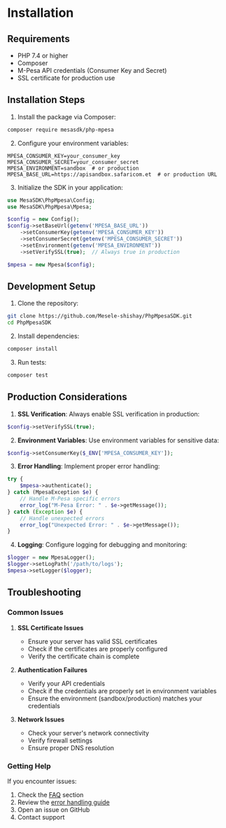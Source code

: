 # Installation

## Requirements

- PHP 7.4 or higher
- Composer
- M-Pesa API credentials (Consumer Key and Secret)
- SSL certificate for production use

## Installation Steps

1. Install the package via Composer:

```bash
composer require mesasdk/php-mpesa
```

2. Configure your environment variables:

```env
MPESA_CONSUMER_KEY=your_consumer_key
MPESA_CONSUMER_SECRET=your_consumer_secret
MPESA_ENVIRONMENT=sandbox  # or production
MPESA_BASE_URL=https://apisandbox.safaricom.et  # or production URL
```

3. Initialize the SDK in your application:

```php
use MesaSDK\PhpMpesa\Config;
use MesaSDK\PhpMpesa\Mpesa;

$config = new Config();
$config->setBaseUrl(getenv('MPESA_BASE_URL'))
    ->setConsumerKey(getenv('MPESA_CONSUMER_KEY'))
    ->setConsumerSecret(getenv('MPESA_CONSUMER_SECRET'))
    ->setEnvironment(getenv('MPESA_ENVIRONMENT'))
    ->setVerifySSL(true);  // Always true in production

$mpesa = new Mpesa($config);
```

## Development Setup

1. Clone the repository:

```bash
git clone https://github.com/Mesele-shishay/PhpMpesaSDK.git
cd PhpMpesaSDK
```

2. Install dependencies:

```bash
composer install
```

3. Run tests:

```bash
composer test
```

## Production Considerations

1. **SSL Verification**: Always enable SSL verification in production:

```php
$config->setVerifySSL(true);
```

2. **Environment Variables**: Use environment variables for sensitive data:

```php
$config->setConsumerKey($_ENV['MPESA_CONSUMER_KEY']);
```

3. **Error Handling**: Implement proper error handling:

```php
try {
    $mpesa->authenticate();
} catch (MpesaException $e) {
    // Handle M-Pesa specific errors
    error_log("M-Pesa Error: " . $e->getMessage());
} catch (Exception $e) {
    // Handle unexpected errors
    error_log("Unexpected Error: " . $e->getMessage());
}
```

4. **Logging**: Configure logging for debugging and monitoring:

```php
$logger = new MpesaLogger();
$logger->setLogPath('/path/to/logs');
$mpesa->setLogger($logger);
```

## Troubleshooting

### Common Issues

1. **SSL Certificate Issues**

   - Ensure your server has valid SSL certificates
   - Check if the certificates are properly configured
   - Verify the certificate chain is complete

2. **Authentication Failures**

   - Verify your API credentials
   - Check if the credentials are properly set in environment variables
   - Ensure the environment (sandbox/production) matches your credentials

3. **Network Issues**
   - Check your server's network connectivity
   - Verify firewall settings
   - Ensure proper DNS resolution

### Getting Help

If you encounter issues:

1. Check the [FAQ](/faq) section
2. Review the [error handling guide](/error-handling)
3. Open an issue on GitHub
4. Contact support
